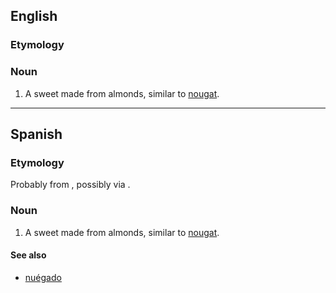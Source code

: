 {{also|turron}}
==English==
{{wikipedia}}

===Etymology===
{{etyl|es|en}}

===Noun===
{{en-noun|turrones}}

# A sweet made from almonds, similar to [[nougat]].

----

==Spanish==

===Etymology===
Probably from {{der|es|la|torrēre}}, possibly via {{etyl|ca|es}} {{m|ca|torró}}.

===Noun===
{{es-noun|m|turrones}}

# A sweet made from almonds, similar to [[nougat]].

====See also====
* [[nuégado]] {{g|m}}